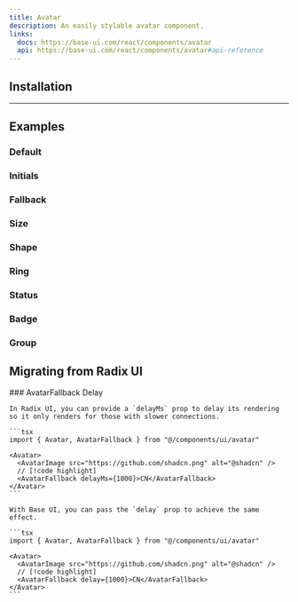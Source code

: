 ```yaml
---
title: Avatar
description: An easily stylable avatar component.
links:
  docs: https://base-ui.com/react/components/avatar
  api: https://base-ui.com/react/components/avatar#api-reference
---
```


<ComponentPreview name="avatar-demo" />

## Installation

<CodeBlockCommand component="avatar" />

---

## Examples

### Default

<ComponentPreview name="avatar-default" />

### Initials

<ComponentPreview name="avatar-initials" />

### Fallback

<ComponentPreview name="avatar-fallback" />

### Size

<ComponentPreview name="avatar-size" />

### Shape

<ComponentPreview name="avatar-shape" />

### Ring

<ComponentPreview name="avatar-ring" />

### Status

<ComponentPreview name="avatar-status" />

### Badge

<ComponentPreview name="avatar-badge" />

### Group

<ComponentPreview name="avatar-group" />

## Migrating from Radix UI

<Steps>
  <Step>
    <CommonMigrationsStepsInfo componentName="Avatar" />
  </Step>
  <Step>
    ### AvatarFallback Delay

    In Radix UI, you can provide a `delayMs` prop to delay its rendering so it only renders for those with slower connections.

    ```tsx
    import { Avatar, AvatarFallback } from "@/components/ui/avatar"

    <Avatar>
      <AvatarImage src="https://github.com/shadcn.png" alt="@shadcn" />
      // [!code highlight]
      <AvatarFallback delayMs={1000}>CN</AvatarFallback>
    </Avatar>
    ```

    With Base UI, you can pass the `delay` prop to achieve the same effect.

    ```tsx
    import { Avatar, AvatarFallback } from "@/components/ui/avatar"
    
    <Avatar>
      <AvatarImage src="https://github.com/shadcn.png" alt="@shadcn" />
      // [!code highlight]
      <AvatarFallback delay={1000}>CN</AvatarFallback>
    </Avatar>
    ```
  </Step>
</Steps>